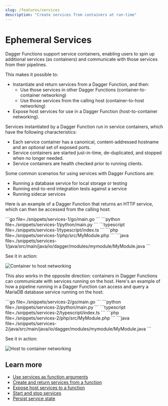 ```yaml
---
slug: /features/services
description: "Create services from containers at run-time"
---
```


# Ephemeral Services

Dagger Functions support service containers, enabling users to spin up additional services (as containers) and communicate with those services from their pipelines.

This makes it possible to:
- Instantiate and return services from a Dagger Function, and then:
  - Use those services in other Dagger Functions (container-to-container networking)
  - Use those services from the calling host (container-to-host networking)
- Expose host services for use in a Dagger Function (host-to-container networking).

Services instantiated by a Dagger Function run in service containers, which have the following characteristics:

- Each service container has a canonical, content-addressed hostname and an optional set of exposed ports.
- Service containers are started just-in-time, de-duplicated, and stopped when no longer needed.
- Service containers are health checked prior to running clients.

Some common scenarios for using services with Dagger Functions are:

- Running a database service for local storage or testing
- Running end-to-end integration tests against a service
- Running sidecar services

Here is an example of a Dagger Function that returns an HTTP service, which can then be accessed from the calling host:

<Tabs groupId="language" queryString="sdk">
<TabItem value="go" label="Go">
```go file=./snippets/services-1/go/main.go
```
</TabItem>
<TabItem value="python" label="Python">
```python file=./snippets/services-1/python/main.py
```
</TabItem>
<TabItem value="typescript" label="TypeScript">
```typescript file=./snippets/services-1/typescript/index.ts
```
</TabItem>
<TabItem value="PHP">
```php file=./snippets/services-1/php/src/MyModule.php
```
</TabItem>
<TabItem value="java" label="Java">
```java file=./snippets/services-1/java/src/main/java/io/dagger/modules/mymodule/MyModule.java
```
</TabItem>
</Tabs>

See it in action:

![Container to host networking](/img/current_docs/features/service-container.gif)

This also works in the opposite direction: containers in Dagger Functions can communicate with services running on the host. Here's an example of how a pipeline running in a Dagger Function can access and query a MariaDB database service running on the host:

<Tabs groupId="language" queryString="sdk">
<TabItem value="go" label="Go">
```go file=./snippets/services-2/go/main.go
```
</TabItem>
<TabItem value="python" label="Python">
```python file=./snippets/services-2/python/main.py
```
</TabItem>
<TabItem value="typescript" label="TypeScript">
```typescript file=./snippets/services-2/typescript/index.ts
```
</TabItem>
<TabItem value="PHP">
```php file=./snippets/services-2/php/src/MyModule.php
```
</TabItem>
<TabItem value="java" label="Java">
```java file=./snippets/services-2/java/src/main/java/io/dagger/modules/mymodule/MyModule.java
```
</TabItem>
</Tabs>

See it in action:

![Host to container networking](/img/current_docs/features/service-host.gif)

## Learn more

- [Use services as function arguments](../api/arguments.mdx#service-arguments)
- [Create and return services from a function](../api/services.mdx#expose-services-returned-by-functions-to-the-host)
- [Expose host services to a function](../api/services.mdx#expose-host-services-to-functions)
- [Start and stop services](../api/services.mdx#start-and-stop-services)
- [Persist service state](../api/services.mdx#persist-service-state)
